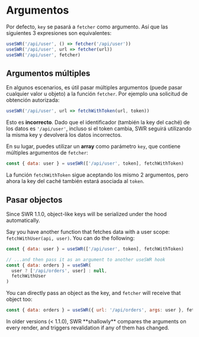 # Argumentos

Por defecto, `key` se pasará a `fetcher` como argumento. Así que las siguientes
3 expresiones son equivalentes:

```js
useSWR('/api/user', () => fetcher('/api/user'))
useSWR('/api/user', url => fetcher(url))
useSWR('/api/user', fetcher)
```

## Argumentos múltiples

En algunos escenarios, es útil pasar múltiples argumentos (puede pasar cualquier
valor u objeto) a la función `fetcher`. Por ejemplo una solicitud de obtención
autorizada:

```js
useSWR('/api/user', url => fetchWithToken(url, token))
```

Esto es **incorrecto**. Dado que el identificador (también la key del caché) de
los datos es `'/api/user'`, incluso si el token cambia, SWR seguirá utilizando
la misma key y devolverá los datos incorrectos.

En su lugar, puedes utilizar un **array** como parámetro `key`, que contiene
múltiples argumentos de `fetcher`:

```js
const { data: user } = useSWR(['/api/user', token], fetchWithToken)
```

La función `fetchWithToken` sigue aceptando los mismo 2 argumentos, pero ahora
la key del caché también estará asociada al `token`.

## Pasar objectos


<Callout>
  Since SWR 1.1.0, object-like keys will be serialized under the hood
  automatically.
</Callout>

Say you have another function that fetches data with a user scope:
`fetchWithUser(api, user)`. You can do the following:

```js
const { data: user } = useSWR(['/api/user', token], fetchWithToken)

// ...and then pass it as an argument to another useSWR hook
const { data: orders } = useSWR(
  user ? ['/api/orders', user] : null,
  fetchWithUser
)
```

You can directly pass an object as the key, and `fetcher` will receive that
object too:

```js
const { data: orders } = useSWR({ url: '/api/orders', args: user }, fetcher)
```

<Callout type='warning'>
  In older versions (< 1.1.0), SWR **shallowly** compares the arguments on every render, and triggers revalidation if any of them has changed.
</Callout>
